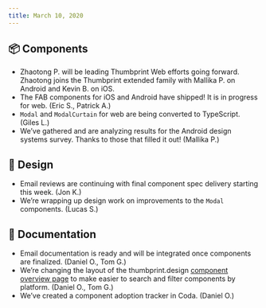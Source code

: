 ```yaml
---
title: March 10, 2020
---
```


## 📦 Components

-   Zhaotong P. will be leading Thumbprint Web efforts going forward. Zhaotong joins the Thumbprint extended family with Mallika P. on Android and Kevin B. on iOS.
-   The FAB components for iOS and Android have shipped! It is in progress for web. (Eric S., Patrick A.)
-   `Modal` and `ModalCurtain` for web are being converted to TypeScript. (Giles L.)
-   We’ve gathered and are analyzing results for the Android design systems survey. Thanks to those that filled it out! (Mallika P.)

## 🍭 Design

-   Email reviews are continuing with final component spec delivery starting this week. (Jon K.)
-   We’re wrapping up design work on improvements to the `Modal` components. (Lucas S.)

## 📖 Documentation

-   Email documentation is ready and will be integrated once components are finalized. (Daniel O., Tom G.)
-   We’re changing the layout of the thumbprint.design [component overview page](https://thumbprint.design/components/overview/) to make easier to search and filter components by platform. (Daniel O., Tom G.)
-   We’ve created a component adoption tracker in Coda. (Daniel O.)
